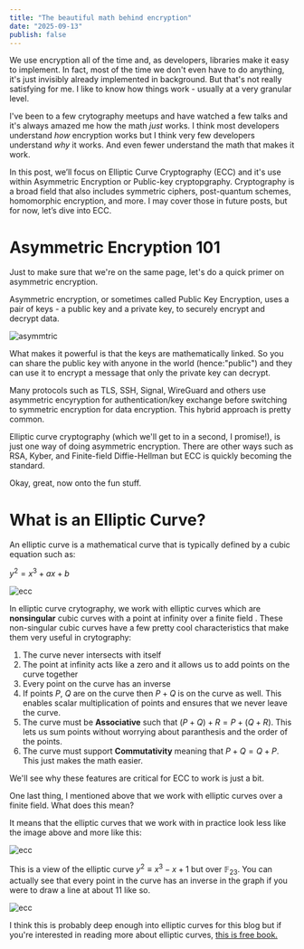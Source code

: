 ```yaml
---
title: "The beautiful math behind encryption"
date: "2025-09-13"
publish: false
---
```


We use encryption all of the time and, as developers, libraries make it easy to implement. In fact, most of the time we don't even have to do anything, it's just invisibly already implemented in background. But that's not really satisfying for me. I like to know how things work - usually at a very granular level.

I've been to a few crytography meetups and have watched a few talks and it's always amazed me how the math _just_ works. I think most developers understand _how_ encryption works but I think very few developers understand _why_ it works. And even fewer understand the math that makes it work.

In this post, we’ll focus on Elliptic Curve Cryptography (ECC) and it's use within Asymmetric Encryption or Public-key cryptopgraphy. Cryptography is a broad field that also includes symmetric ciphers, post-quantum schemes, homomorphic encryption, and more. I may cover those in future posts, but for now, let’s dive into ECC.

# Asymmetric Encryption 101

Just to make sure that we're on the same page, let's do a quick primer on asymmetric encryption.

Asymmetric encryption, or sometimes called Public Key Encryption, uses a pair of keys - a public key and a private key, to securely encrypt and decrypt data.

![asymmtric](/asymm.png)

What makes it powerful is that the keys are mathematically linked. So you can share the public key with anyone in the world (hence:"public") and they can use it to encrypt a message that only the private key can decrypt.

Many protocols such as TLS, SSH, Signal, WireGuard and others use asymmetric encyryption for authentication/key exchange before switching to symmetric encryption for data encryption. This hybrid approach is pretty common.

Elliptic curve cryptography (which we'll get to in a second, I promise!), is just one way of doing asymmetric encryption. There are other ways such as RSA, Kyber, and Finite-field Diffie-Hellman but ECC is quickly becoming the standard.

Okay, great, now onto the fun stuff.

# What is an Elliptic Curve?

An elliptic curve is a mathematical curve that is typically defined by a cubic equation such as:

$y^{2}=x^{3}+ax+b$

![ecc](/ecc.png)

In elliptic curve crytography, we work with elliptic curves which are **nonsingular** cubic curves with a point at infinity over a finite field . These non-singular cubic curves have a few pretty cool characteristics that make them very useful in crytography:

1. The curve never intersects with itself
2. The point at infinity acts like a zero and it allows us to add points on the curve together
3. Every point on the curve has an inverse
4. If points $P$, $Q$ are on the curve then $P + Q$ is on the curve as well. This enables scalar multiplication of points and ensures that we never leave the curve.
5. The curve must be **Associative** such that $(P+Q)+R = P+(Q+R)$. This lets us sum points without worrying about paranthesis and the order of the points.
6. The curve must support **Commutativity** meaning that $P+Q = Q+P$. This just makes the math easier.

We'll see why these features are critical for ECC to work is just a bit.

One last thing, I mentioned above that we work with elliptic curves over a finite field. What does this mean?

It means that the elliptic curves that we work with in practice look less like the image above and more like this:

![ecc](/eccbase.png)

This is a view of the elliptic curve $y^2 \equiv x^3 - x + 1$ but over $\mathbb{F}_{23}$. You can actually see that every point in the curve has an inverse in the graph if you were to draw a line at about 11 like so.

![ecc](/eccbasepair.png)

I think this is probably deep enough into elliptic curves for this blog but if you're interested in reading more about elliptic curves, [this is free book.](http://tomlr.free.fr/Math%E9matiques/Math%20Complete/Cryptography/Guide%20to%20Elliptic%20Curve%20Cryptography%20-%20D.%20Hankerson,%20A.%20Menezes,%20S.%20Vanstone.pdf)
